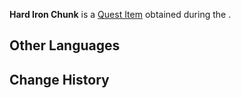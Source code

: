 {{Item Infobox
|id          = 100742
|image       = Item Iron Chunk.png
|type        = Quest Items
|description = Iron ore. Looks like it could take quite a strong blow to break it apart.
|source1     = Obtained during [[Strength Training]]
|quest       = Strength Training
|related_type = Variant
|related_item = Iron Chunk
}}
'''Hard Iron Chunk''' is a [[Quest Item]] obtained during the {{Quest|Strength Training}}.

==Other Languages==
{{Other Languages
|default_hidden = 1
|en      = Hard Iron Chunk
|zhs     = 坚硬的铁块
|zhs_rm  = Jiānyìng de Tiě Kuài
|zht     = 堅硬的鐵塊
|zht_rm  = Jiānyìng de Tiě Kuài
|ja      = 硬い鉄の塊
|ja_rm   = Katai Tetsu no Katamari
|ko      = 단단한 철광
|es      = Pedazo de hierro duro
|fr      = Morceau de fer solide
|ru      = Крепкий обломок железа
|th      = Hard Iron Chunk
|vi      = Mảnh Sắt Cứng Cáp
|de      = Harter Brocken Eisen
|id      = Iron Chunk Keras
|pt      = Pedaço de Ferro Duro
|tr      = Sert Demir Parçası
|it      = Pezzo di ferro duro
}}

==Change History==
{{Change History|1.4}}